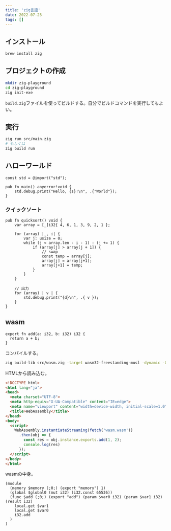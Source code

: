 ```yaml
---
title: 'zig言語'
date: 2022-07-25
tags: []
---
```


## インストール

```bash
brew install zig
```

## プロジェクトの作成

```bash
mkdir zig-playground
cd zig-playground
zig init-exe
```

`build.zig`ファイルを使ってビルドする。自分でビルドコマンドを実行してもよい。

## 実行

```bash
zig run src/main.zig
# もしくは
zig build run
```

## ハローワールド

```zig main.zig
const std = @import("std");

pub fn main() anyerror!void {
    std.debug.print("Hello, {s}!\n", .{"World"});
}
```

### クイックソート

```zig
pub fn quicksort() void {
    var array = [_]i32{ 4, 6, 1, 3, 9, 2, 1 };

    for (array) |_, i| {
        var j: usize = 0;
        while (j < array.len - i - 1) : (j += 1) {
            if (array[j] > array[j + 1]) {
                // swap
                const temp = array[j];
                array[j] = array[j+1];
                array[j+1] = temp;
            }
        }
    }

    // 出力
    for (array) | v | {
        std.debug.print("{d}\n", .{ v });
    }
}
```

## wasm

```zig
export fn add(a: i32, b: i32) i32 {
  return a + b;
}
```

コンパイルする。

```bash
zig build-lib src/wasm.zig -target wasm32-freestanding-musl -dynamic -O ReleaseSmall --export=add
```

HTMLから読み込む。

```html
<!DOCTYPE html>
<html lang="ja">
<head>
  <meta charset="UTF-8">
  <meta http-equiv="X-UA-Compatible" content="IE=edge">
  <meta name="viewport" content="width=device-width, initial-scale=1.0">
  <title>WebAssembly</title>
</head>
<body>
  <script>
    WebAssembly.instantiateStreaming(fetch('wasm.wasm'))
      .then(obj => {
        const res = obj.instance.exports.add(1, 2);
        console.log(res)
      });
  </script>
</body>
</html>
```

wasmの中身。

```wasm
(module
  (memory $memory (;0;) (export "memory") 1)
  (global $global0 (mut i32) (i32.const 65536))
  (func $add (;0;) (export "add") (param $var0 i32) (param $var1 i32) (result i32)
    local.get $var1
    local.get $var0
    i32.add
  )
)
```

